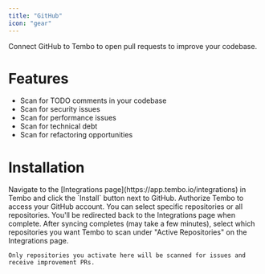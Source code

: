 ```yaml
---
title: "GitHub"
icon: "gear"
---
```


Connect GitHub to Tembo to open pull requests to improve your codebase.

# Features

- Scan for TODO comments in your codebase
- Scan for security issues
- Scan for performance issues
- Scan for technical debt
- Scan for refactoring opportunities

# Installation

<Steps>
  <Step title="Install">
    Navigate to the [Integrations page](https://app.tembo.io/integrations) in Tembo and click the `Install` button next to GitHub.
  </Step>
  <Step title="Authorize">
    Authorize Tembo to access your GitHub account. You can select specific repositories or all repositories. You'll be redirected back to the Integrations page when complete.
  </Step>
  <Step title="Activate Repositories">
    After syncing completes (may take a few minutes), select which repositories you want Tembo to scan under "Active Repositories" on the Integrations page.
    
    Only repositories you activate here will be scanned for issues and receive improvement PRs.
  </Step>
</Steps>
